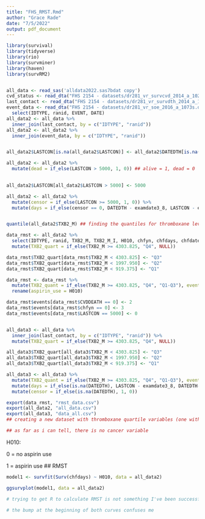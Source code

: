 ```yaml
---
title: "FHS_RMST.Rmd"
author: "Grace Rade"
date: "7/5/2022"
output: pdf_document
---
```

```r
library(survival)
library(tidyverse)
library(rio)
library(survminer)
library(haven)
library(survRM2)


all_data <- read_sas('alldata2022.sas7bdat copy')
cvd_status <- read_dta("FHS 2154 - datasets/dr281_vr_survcvd_2014_a_1023s.dta") %>% select(IDTYPE, ranid, cvd, chd, chf)
last_contact <- read_dta("FHS 2154 - datasets/dr281_vr_survdth_2014_a_1025s.dta")
event_data <- read_dta("FHS 2154 - datasets/dr281_vr_soe_2016_a_1073s.dta") %>% 
  select(IDTYPE, ranid, EVENT, DATE)
all_data2 <- all_data %>% 
  inner_join(last_contact, by = c("IDTYPE", "ranid")) 
all_data2 <- all_data2 %>% 
  inner_join(event_data, by = c("IDTYPE", "ranid"))


all_data2$LASTCON[is.na(all_data2$LASTCON)] <- all_data2$DATEDTH[is.na(all_data2$LASTCON)] ## replacing values of last contact with date of death when applicable

all_data2 <- all_data2 %>% 
  mutate(dead = if_else(LASTCON > 5000, 1, 0)) ## alive = 1, dead = 0
  

all_data2$LASTCON[all_data2$LASTCON > 5000] <- 5000

all_data2 <- all_data2 %>% 
  mutate(censor = if_else(LASTCON >= 5000, 1, 0)) %>% 
  mutate(days = if_else(censor == 0, DATEDTH - examdate3_8, LASTCON - examdate3_8))


quantile(all_data2$TXB2_M) ## finding the quantiles for thromboxane levels

data_rmst <- all_data2 %>% 
  select(IDTYPE, ranid, TXB2_M, TXB2_M_I, H010, chfyn, chfdays, chfdate, afibyn, afibdate, afibdays, miyn, midate, CVDDEATH, CHDDEATH, DATEDTH, LASTCON, dead, DATE, days, censor) %>% 
  mutate(TXB2_quart = if_else(TXB2_M >= 4303.825, "Q4", NULL))

data_rmst$TXB2_quart[data_rmst$TXB2_M < 4303.825] <- "Q3"
data_rmst$TXB2_quart[data_rmst$TXB2_M < 1997.950] <- "Q2"
data_rmst$TXB2_quart[data_rmst$TXB2_M < 919.375] <- "Q1"

data_rmst <- data_rmst %>% 
  mutate(TXB2_quant = if_else(TXB2_M >= 4303.825, "Q4", "Q1-Q3"), events = if_else(CHDDEATH == 0, 1, 0)) %>% 
  rename(aspirin_use = H010)

data_rmst$events[data_rmst$CVDDEATH == 0] <- 2
data_rmst$events[data_rmst$chfyn == 0] <- 3
data_rmst$events[data_rmst$LASTCON == 5000] <- 0


all_data3 <- all_data %>% 
  inner_join(last_contact, by = c("IDTYPE", "ranid")) %>% 
  mutate(TXB2_quart = if_else(TXB2_M >= 4303.825, "Q4", NULL))

all_data3$TXB2_quart[all_data3$TXB2_M < 4303.825] <- "Q3"
all_data3$TXB2_quart[all_data3$TXB2_M < 1997.950] <- "Q2"
all_data3$TXB2_quart[all_data3$TXB2_M < 919.375] <- "Q1"

all_data3 <- all_data3 %>% 
  mutate(TXB2_quant = if_else(TXB2_M >= 4303.825, "Q4", "Q1-Q3"), events = if_else(CHDDEATH == 0, 1, 0)) %>% 
  mutate(days = if_else(is.na(DATEDTH), LASTCON - examdate3_8, DATEDTH- examdate3_8)) %>% 
  mutate(censor = if_else(is.na(DATEDTH), 1, 0))

export(data_rmst, "rmst_data.csv")
export(all_data2, "all_data.csv")
export(all_data3, "data_all.csv")
## creating a new dataset with thromboxane quartile variables (one with categories of all 4 quartiles, one with categories 'q4' or 'q1-q3'), and a event categorical variable (assumed that in the cvdyn/chdyn variables that occurrence is categorized as 1) 

## as far as i can tell, there is no cancer variable
```

H010:

0 = no aspirin use

1 = aspirin use
## RMST
```r
model1 <- survfit(Surv(chfdays) ~ H010, data = all_data2)

ggsurvplot(model1, data = all_data2)

# trying to get R to calculate RMST is not something I've been successful at, disregard this curve

# the bump at the beginning of both curves confuses me
```



